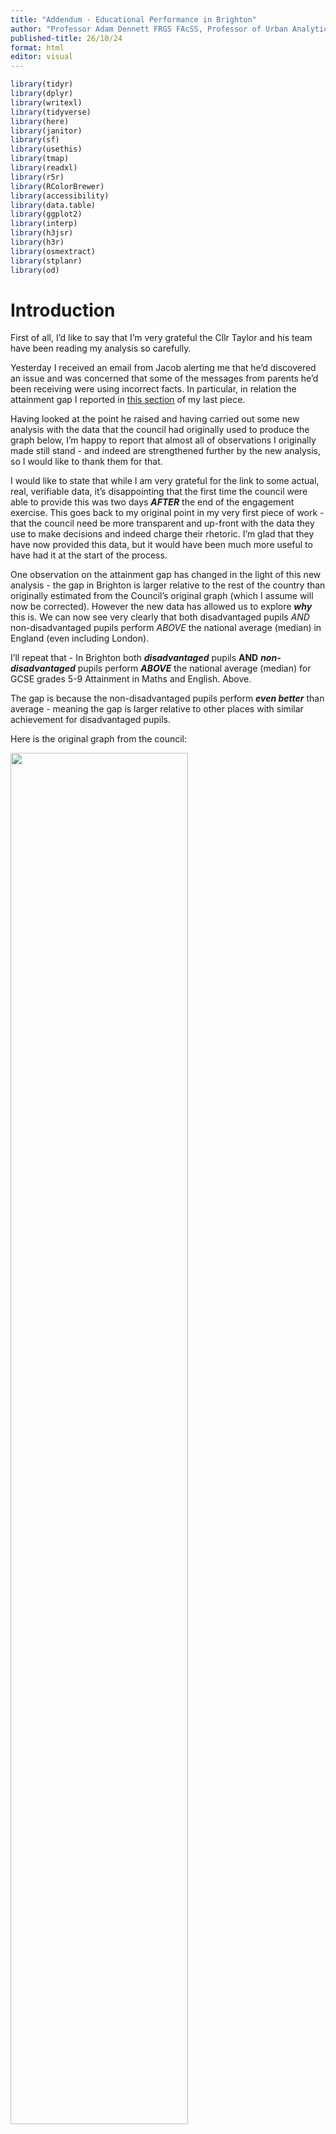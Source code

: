 ```yaml
---
title: "Addendum - Educational Performance in Brighton"
author: "Professor Adam Dennett FRGS FAcSS, Professor of Urban Analytics, Bartlett Centre for Advanced Spatial Analysis, University College London - a.dennett@ucl.ac.uk - @adam_dennett"
published-title: 26/10/24
format: html
editor: visual
---
```


```r
library(tidyr)
library(dplyr)
library(writexl)
library(tidyverse)
library(here)
library(janitor)
library(sf)
library(usethis)
library(tmap)
library(readxl)
library(r5r)
library(RColorBrewer)
library(accessibility)
library(data.table)
library(ggplot2)
library(interp)
library(h3jsr)
library(h3r)
library(osmextract)
library(stplanr)
library(od)
```

# Introduction

First of all, I'd like to say that I'm very grateful the Cllr Taylor and his team have been reading my analysis so carefully.

Yesterday I received an email from Jacob alerting me that he'd discovered an issue and was concerned that some of the messages from parents he'd been receiving were using incorrect facts. In particular, in relation the attainment gap I reported in [this section](https://adamdennett.github.io/BH_Schools_2/schools_wk3.html#a-stain-on-our-city---really) of my last piece.

Having looked at the point he raised and having carried out some new analysis with the data that the council had originally used to produce the graph below, I'm happy to report that almost all of observations I originally made still stand - and indeed are strengthened further by the new analysis, so I would like to thank them for that.

I would like to state that while I am very grateful for the link to some actual, real, verifiable data, it's disappointing that the first time the council were able to provide this was two days ***AFTER*** the end of the engagement exercise. This goes back to my original point in my very first piece of work - that the council need be more transparent and up-front with the data they use to make decisions and indeed charge their rhetoric. I'm glad that they have now provided this data, but it would have been much more useful to have had it at the start of the process.

One observation on the attainment gap has changed in the light of this new analysis - the gap in Brighton is larger relative to the rest of the country than originally estimated from the Council's original graph (which I assume will now be corrected). However the new data has allowed us to explore ***why*** this is. We can now see very clearly that both disadvantaged pupils *AND* non-disadvantaged pupils perform *ABOVE* the national average (median) in England (even including London).

I'll repeat that - In Brighton both ***disadvantaged*** pupils **AND** ***non-disadvantaged*** pupils perform ***ABOVE*** the national average (median) for GCSE grades 5-9 Attainment in Maths and English. Above.

The gap is because the non-disadvantaged pupils perform ***even better*** than average - meaning the gap is larger relative to other places with similar achievement for disadvantaged pupils.

Here is the original graph from the council:

![](images/stain.png){width="75%"}

Now the graph that Cllr Taylor was concerned about in my last analysis was this one:

![](images/stain2.png)

Now, the issue Cllr Taylor alerted me to relates to the two green dots at the top of this chart.

Here's the point he raised: "You have compared Disadvantaged Attainment to ***All Pupil*** attainment, which is not how the Attainment Gap is calculated. Disadvantaged attainment has to be compared to Non-Disadvantaged Attainment (not all pupils)."

A good point - and a correct one. An even better point had it have been raised when he put his own slides together, as you can see that this is exactly what the bar chart at the top is showing! I used their data. In drawing these green dots and time was short and data was sparse, I took the figures from the Council graph.

But mistakes happen - the rest of my graph above (below the green dot) was actually using FSM regional data - not ideal, but the best I could lay my hands on at the time without a link to the original data. As I note above, Cllr Taylor was kind enough to send me the link to the [original data](https://explore-education-statistics.service.gov.uk/find-statistics/key-stage-4-performance), and after a bit of digging around I found the correct file and have been able to correct the analysis.

## New Analysis - Are we still stained?

Well, short answer is, no. We are no more stained than we were before. And much of the stain (the attainment gap in Brighton being worse than the attainment gap nationally) is actually an artefact of the council using the wrong 'average' - as I will explain below. Had they used the correct average - the median - a different picture emerges.

There still appears to be some confusion online, which hopefully this bit of analysis will clear up once and for all.

-   Cllr Taylor - "Non-Disadvantaged attainment in Brighton and Hove was 57.5 in 2022-23, giving us an attainment gap of 33.5." - looking at the data, this observation is ***true***.

-   Cllr Taylor on Facebook - "Indeed - when compared to individual local authorities, our city has the 16th highest attainment gap of 152 local authorities - nearly in the top decile." - ***this observation is false***. (*JT - Please let me know where this number came from (dataset, cell numbers etc.) so it can be double checked, but in this data, it is false*).

    -   Brighton and Hove, with an attainment gap of 33.5%, ranks 56 of 298 (lower-tier, or commonly used) Local Authorities ***in that dataset***. I'm not sure where this figure of 16th came from, it is not borne out in the data Cllr Taylor linked me to, as I will show below.

    -   I'm not quite sure where 152 Local Authorities comes from either, as in the data linked to in the Facebook post and in Table - ***2233_sl_lad_fsm_dis_data_revised.csv*** - (where I think the data from the original Council bar chart come from - again, I'm not told specifically) - there are 298 Local Authorities. It's possible that Cllr Taylor is referring to the 152 'Upper Tier' local authorities - <https://www.ons.gov.uk/census/census2021dictionary/areatypedefinitions> - however if he had interrogated the data he was linking to, it's clear that the data relate to a much larger number of 'lower tier' local authorities, of which there are around 300.

### Data

The file I have used in the analysis below is called ***2233_sl_lad_fsm_dis_data_revised.csv*** (downloaded from [here](https://explore-education-statistics.service.gov.uk/find-statistics/key-stage-4-performance)) – I am now almost certain that the data in Cllr Taylor's original graph comes from the field “pt_l2basics_95” - ***Percentage of pupils achieving grades 5 or above in English and Mathematics GCSEs.*** Even more specifically, the 50% for Brighton comes from cell W266 in that file and the 24% for disadvantaged pupils comes from Cell W262 in the same sheet.

I pre-filtered that file above (I know, I'd normally do it all in R but today I did filter in excel first - slaps-wrists - but I really wanted to eyeball the data first to make sure mistakes did not creep in). Those two files, derived from *2233_sl_lad_fsm_dis_data_revised.csv* can be downloaded from [here](https://www.dropbox.com/scl/fi/3g8wmdocqn0du3rikagte/dis_vs_non.csv?rlkey=6n8m416q41nsqpdndf2jebahz&dl=0) and [here](https://www.dropbox.com/scl/fi/penjbjr196k4wb9gvplp8/all_vs_disadv.csv?rlkey=daxgv1op76z5yh3c42ygb4p3a&dl=0). OK, so we're all set.

We can plot that Brighton data. And even better than showing England and the South East, we can show all Local Authorities in England. This gives us a much better way of comparing where Brighton sits relative to everywhere else. We can view this data below in a histogram:

```r
all_vs_disad <- read_csv(here("data", "all_vs_disadv.csv"))
dis_vs_non <- read_csv(here("data", "dis_vs_non.csv"))

```

```r
library(dplyr)
library(ggplot2)

# Select the relevant columns and order the data
all_vs_disad_ordered <- all_vs_disad %>%
  select(lad_name, disadvantage, pt_l2basics_95) %>%
  arrange(lad_name)

all_vs_disad_filtered <- all_vs_disad %>%
  select(lad_name, disadvantage, pt_l2basics_95) %>% 
  mutate(lad_name = factor(lad_name, levels = unique(lad_name[order(pt_l2basics_95)])))

# Step 1: Pivot Wider
all_vs_disad_wider <- all_vs_disad_filtered %>%
  pivot_wider(names_from = disadvantage, values_from = pt_l2basics_95)

# Step 2: Calculate Gap
all_vs_disad_wider <- all_vs_disad_wider %>%
  mutate(Gap = Total - Disadvantaged) %>% 
  mutate(Gap_vs_total = (Gap / Total)*100)

# Step 3: Pivot Longer
all_vs_disad_longer <- all_vs_disad_wider %>%
  pivot_longer(cols = c(Total, Disadvantaged, Gap, Gap_vs_total), names_to = "disadvantage", values_to = "pt_l2basics_95")

# Step 4: Adjust factor levels for lad_name based on 'Gap'
all_vs_disad_longer <- all_vs_disad_longer %>%
  mutate(lad_name = factor(lad_name, levels = all_vs_disad_wider %>% 
                            arrange(Gap) %>%
                            pull(lad_name)))




```

```r
library(dplyr)
library(ggplot2)

# Select the relevant columns and order the data
all_vs_disad_ordered <- all_vs_disad %>%
  select(lad_name, disadvantage, pt_l2basics_95) %>%
  arrange(pt_l2basics_95)

# Extract the value for Brighton and Hove for "Disadvantaged" and "Total"
brighton_value_disadv <- all_vs_disad_ordered %>%
  filter(lad_name == "Brighton and Hove" & disadvantage == "Disadvantaged") %>%
  pull(pt_l2basics_95)

brighton_value_total <- all_vs_disad_ordered %>%
  filter(lad_name == "Brighton and Hove" & disadvantage == "Total") %>%
  pull(pt_l2basics_95)

# Calculate medians
median_disadv <- all_vs_disad_ordered %>%
  filter(disadvantage == "Disadvantaged") %>%
  summarise(median = median(pt_l2basics_95)) %>%
  pull(median)

median_total <- all_vs_disad_ordered %>%
  filter(disadvantage == "Total") %>%
  summarise(median = median(pt_l2basics_95)) %>%
  pull(median)

mean_total <- all_vs_disad_ordered %>%
  filter(disadvantage == "Total") %>%
  summarise(mean = mean(pt_l2basics_95)) %>%
  pull(mean)

mean_disadv <- all_vs_disad_ordered %>%
  filter(disadvantage == "Disadvantaged") %>%
  summarise(mean = mean(pt_l2basics_95)) %>%
  pull(mean)


# Create the overlaid histograms
ggplot() +
  geom_histogram(data = filter(all_vs_disad_ordered, disadvantage == "Disadvantaged"), 
                 aes(x = pt_l2basics_95, fill = "Disadvantaged"), binwidth = 2, alpha = 0.5, position = "identity", color = "black") +
  geom_histogram(data = filter(all_vs_disad_ordered, disadvantage == "Total"), 
                 aes(x = pt_l2basics_95, fill = "Total"), binwidth = 2, alpha = 0.5, position = "identity", color = "black") +
  geom_vline(xintercept = brighton_value_disadv, color = "red", linetype = "dashed") +
  geom_vline(xintercept = brighton_value_total, color = "blue", linetype = "dashed") +
  geom_vline(xintercept = median_disadv, color = "orange", linetype = "solid", size = 1) +
  geom_vline(xintercept = median_total, color = "lightblue", linetype = "solid", size = 1) +
  annotate("text", x = brighton_value_disadv, y = Inf, label = "Brighton and Hove (Disadvantaged)", color = "red", vjust = 2.5, angle = 90) +
  annotate("text", x = brighton_value_total, y = Inf, label = "Brighton and Hove (Total)", color = "blue", vjust = 2.5, angle = 90) +
  theme_minimal() +
  labs(
    title = "Percentage Achieving 9-5 grades in English and Maths, \nAll England Local Authorities",
    x = "Percentage Achieving 9-5 grades in English and Maths",
    y = "Frequency",
    fill = "Disadvantage"
  ) +
  scale_fill_manual(values = c("Disadvantaged" = "orange", "Total" = "lightblue"))

```

Figure 1 - Disadvantaged Pupils vs Total

-   First thing to say is I am aware that this is still the "***wrong***" data - the disadvantaged pupils in this graph are also included in the Total - so double counted. I will correct this in the next graph, but it's useful to have this here to see that it actually doesn't make a huge amount of difference. Still, it's worth doing things properly.

-   The second thing to note is The median values for disadvantaged pupils and advantaged pupils are shown by the solid lines, with the Brighton and Hove values in dashed lines.

    -   As an important aside, I have used the ***median*** value as my measure of 'average' here - this is actually quite important and something the Council overlooked in their original bar-chart shown at the top where it appears they have used the artithmetic ***mean***. Both are measures of central tendancy (mode being the other one that you might have heard of at school), but median is more appropriate where there there might be outliers (London, for example) and a a skewed distribution (more values at one end of the distribution as we can see in the disadvantaged historam above), and the reason why I have used it here. (There are various online guides as to when to use Median rather than mean, but most will probably start with [wikipedia](https://en.wikipedia.org/wiki/Median) - this BBC Bitesize guide is also genuinely great - <https://www.bbc.co.uk/bitesize/articles/z99jpbk>)

    -   Relatedly, much of the original "stain" that was identified was because the figure of 25.4% for England was the arithmetic mean for the country (according to the data - \[40,074/157,963\]\*100). This is the average disadvantaged 9-5 Maths GCES Pass rate across all children in the county. However, if we took all of local pass rates for each local Authority - e.g. Brighton and Hove = 129/537 = 24% - and do the same for every other local authority, then median is the middle value in this set - and is 21.9%. Brighton is above average - as we already know by looking at the histogram above.

-   The third thing to note is this is a ***histogram***. Not a bar chart. Each bar represents a ***count*** of local authorities that fall into the range of the x-axis value. It's a nice way of seeing where Brighton sits relative to every other local authority in the country. If you look where Brighton is (on the blue side of the graph), it means there are another 22 local authorities (out of 298) whose total number of pupils achieving 9-5 grades in English and Maths is between 49-51%.

-   As the dotted lines for Brighton fall to the right of the solid vertical lines, it means that Brighton is above the median for 9-5 Maths and English GSCE grades for both disadvantaged ***and*** advantaged pupils. Advantaged pupils do achieve a bit higher above the average than disadvantaged pupils.

### Disadvantaged vs Non-Disadvantaged Pupils

Below is a slightly different histogram created with slightly different rows of data from the same dataset. The disadvantaged data are exactly the same, but this time it is paired with data for non-disadvantaged pupils. If you add the two together, you get the total data from the previous graph. This is a better way of representing the data as it doesn't double count the disadvantaged pupils.

```r
library(dplyr)
library(ggplot2)

# Select the relevant columns and order the data
dis_vs_non_ordered <- dis_vs_non %>%
  select(lad_name, disadvantage, pt_l2basics_95) %>%
  arrange(pt_l2basics_95)

dis_vs_non_filtered <- dis_vs_non %>%
  select(lad_name, disadvantage, pt_l2basics_95) %>%
  arrange(lad_name)

# Step 1: Pivot Wider
dis_vs_non_wider <- dis_vs_non_filtered %>%
  pivot_wider(names_from = disadvantage, values_from = pt_l2basics_95)

# Step 2: Calculate Gap
dis_vs_non_wider <- dis_vs_non_wider %>%
  mutate(Gap = `Disadvantaged all other` - Disadvantaged) %>% 
  mutate(Gap_vs_total = (Gap / `Disadvantaged all other`)*100)

# Step 3: Pivot Longer
dis_vs_non_longer <- dis_vs_non_wider %>%
  pivot_longer(cols = c(`Disadvantaged all other`, Disadvantaged, Gap, Gap_vs_total), names_to = "disadvantage", values_to = "pt_l2basics_95")

# Step 4: Adjust factor levels for lad_name based on 'Gap'
dis_vs_non_longer <- dis_vs_non_longer %>%
  mutate(lad_name = factor(lad_name, levels = dis_vs_non_wider %>% 
                            arrange(Gap) %>%
                            pull(lad_name)))


# Extract the value for Brighton and Hove for "Disadvantaged" and "Total"
brighton_value_disadv <- dis_vs_non_ordered %>%
  filter(lad_name == "Brighton and Hove" & disadvantage == "Disadvantaged") %>%
  pull(pt_l2basics_95)

brighton_value_total <- dis_vs_non_ordered %>%
  filter(lad_name == "Brighton and Hove" & disadvantage == "Disadvantaged all other") %>%
  pull(pt_l2basics_95)

# Calculate medians
median_disadv <- dis_vs_non_ordered %>%
  filter(disadvantage == "Disadvantaged") %>%
  summarise(median = median(pt_l2basics_95)) %>%
  pull(median)

median_total <- dis_vs_non_ordered %>%
  filter(disadvantage == "Disadvantaged all other") %>%
  summarise(median = median(pt_l2basics_95)) %>%
  pull(median)

# Create the overlaid histograms with median lines
ggplot() +
  geom_histogram(data = filter(dis_vs_non_ordered, disadvantage == "Disadvantaged"), 
                 aes(x = pt_l2basics_95, fill = "Disadvantaged"), binwidth = 2, alpha = 0.5, position = "identity", color = "black") +
  geom_histogram(data = filter(dis_vs_non_ordered, disadvantage == "Disadvantaged all other"), 
                 aes(x = pt_l2basics_95, fill = "Non-Disadvantaged"), binwidth = 2, alpha = 0.5, position = "identity", color = "black") +
  geom_vline(xintercept = brighton_value_disadv, color = "#FFCD00", linetype = "dashed", size = 1.5) +
  geom_vline(xintercept = brighton_value_total, color = "#0057B8", linetype = "dashed", size = 1.5) +
  geom_vline(xintercept = median_disadv, color = "#FFCD00", linetype = "solid", size = 1.5) +
  geom_vline(xintercept = median_total, color = "#0057B8", linetype = "solid", size = 1.5) +
  annotate("text", x = brighton_value_disadv, y = Inf, label = "Brighton and Hove (Disadvantaged)", color = "#FFCD00", vjust = 1.5, angle = 90) +
  annotate("text", x = brighton_value_total, y = Inf, label = "Brighton and Hove (Non-Disadvantaged)", color = "#0057B8", vjust = 1.5, angle = 90) +
  theme_minimal() +
  labs(
    title = "Percentage Achieving 9-5 grades in English and Maths, \nAll England Local Authorities",
    x = "Percentage Achieving 9-5 grades in English and Maths",
    y = "Frequency",
    fill = "Disadvantage"
  ) +
  scale_fill_manual(values = c("Disadvantaged" = "#FFCD00", "Non-Disadvantaged" = "#0057B8"))

```

What's changed - well not very much (although I have used Brighton and Hove Albion colours in this one for fun - if they look a bit faded it's because of the transparency!). The frequency distribution has changed on the right as the data are different, but:

-   Brighton still does better than average for both its disadvantaged and non-disadvantaged pupils.

-   The second important thing to note is the size of the gap between the solid line and the dotted line for disadvantaged and non-disadvantaged pupils. It is smaller on the left than on the right. This is because the non-disadvantaged pupils are doing better than the disadvantaged pupils, relatively speaking. Although they are both performing above the national average.

-   The attainment gap is the gap between the two dotted lines and in this data, as Cllr Taylor correctly pointed out, it's 33.5%.

But how does attainment and the gap compare with the rest country?

```r


dis_vs_non_ordered <- dis_vs_non %>%
  select(lad_name, disadvantage, pt_l2basics_95, region_name) %>%
  arrange(pt_l2basics_95)

dis_vs_non_filtered <- dis_vs_non %>%
  select(lad_name, disadvantage, pt_l2basics_95, region_name) %>% 
  mutate(lad_name = factor(lad_name, levels = unique(lad_name[order(pt_l2basics_95)])))

# Step 1: Pivot Wider
dis_vs_non_wider <- dis_vs_non_filtered %>%
  pivot_wider(names_from = disadvantage, values_from = pt_l2basics_95)

# Step 2: Calculate Gap
dis_vs_non_wider <- dis_vs_non_wider %>%
  mutate(Gap = `Disadvantaged all other` - Disadvantaged) %>% 
  mutate(Gap_vs_non_dis = (Gap / `Disadvantaged all other`)*100)

# Step 3: Pivot Longer
dis_vs_non_longer <- dis_vs_non_wider %>%
  pivot_longer(cols = c(`Disadvantaged all other`, Disadvantaged, Gap, Gap_vs_non_dis), names_to = "disadvantage", values_to = "pt_l2basics_95")

# Step 4: Adjust factor levels for lad_name based on 'Gap'
dis_vs_non_longer <- dis_vs_non_longer %>%
  mutate(lad_name = factor(lad_name, levels = dis_vs_non_wider %>% 
                            arrange(Disadvantaged) %>%
                            pull(lad_name))) %>% 
  filter(disadvantage %in% c("Disadvantaged", "Disadvantaged all other"))


# Filter out Brighton and Hove
brighton_data <- dis_vs_non_longer %>%
  filter(lad_name == "Brighton and Hove")

# Create the ggplot point graph
ggplot(dis_vs_non_longer, aes(x = pt_l2basics_95, y = lad_name)) +
  geom_point(aes(color = disadvantage)) +
  theme_minimal() +
  labs(
    x = "Percentage Achieving 9-5 grades in English and Maths",
    y = "",
    title = "Attainment Gap, Disadvantaged as a Proportion of Non-Disadvantaged \n9-5 grades in English and Maths"
  ) +
  theme(axis.text.y = element_blank()) +
  geom_point(data = brighton_data, aes(x = pt_l2basics_95, y = lad_name), color = "black", size = 3) +
  scale_color_manual(values = c("Disadvantaged" = "#FFCD00", "Disadvantaged all other" = "#0057B8"),
                     labels = c("Disadvantaged", "Non-Disadvantaged"))

```

-   The graph above ranks every local authority in England by the performance of disadvantaged pupils, while also displaying, to the right, the relative performance of the non-disadvantaged pupils. Each pair of dots represents a single local authority.
-   And it's clear to see that Brighton is in the top half - as we would know from the histogram above.
-   It's also clear that the relationship between disadvantaged and non-disadvantaged pupils is not the same across the country. In some places, the gap is much smaller, in others larger, but no discernible pattern between the two at this stage.

```r
library(dplyr)
library(ggplot2)

dis_vs_non_ordered <- dis_vs_non %>%
  select(lad_name, disadvantage, pt_l2basics_95, region_name) %>%
  arrange(pt_l2basics_95)

dis_vs_non_filtered <- dis_vs_non %>%
  select(lad_name, disadvantage, pt_l2basics_95, region_name) %>% 
  mutate(lad_name = factor(lad_name, levels = unique(lad_name[order(pt_l2basics_95)])))

  # Step 1: Pivot Wider
dis_vs_non_wider <- dis_vs_non_filtered %>%
  pivot_wider(names_from = disadvantage, values_from = pt_l2basics_95)

# Step 2: Calculate Gap
dis_vs_non_wider <- dis_vs_non_wider %>%
  mutate(Gap = `Disadvantaged all other` - Disadvantaged) %>% 
  mutate(Gap_vs_non_dis = (Gap / `Disadvantaged all other`)*100)

# Step 3: Pivot Longer
dis_vs_non_longer <- dis_vs_non_wider %>%
  pivot_longer(cols = c(`Disadvantaged all other`, Disadvantaged, Gap, Gap_vs_non_dis), names_to = "disadvantage", values_to = "pt_l2basics_95")

# Step 4: Adjust factor levels for lad_name based on 'Gap'
dis_vs_non_longer <- dis_vs_non_longer %>%
  mutate(lad_name = factor(lad_name, levels = dis_vs_non_wider %>% 
                            arrange(Gap_vs_non_dis) %>%
                            pull(lad_name))) %>% 
  filter(disadvantage %in% c("Gap_vs_non_dis"))


# Filter out Brighton and Hove
brighton_data <- dis_vs_non_longer %>%
  filter(lad_name == "Brighton and Hove")

# Create the ggplot point graph
ggplot(dis_vs_non_longer, aes(x = pt_l2basics_95, y = lad_name)) +
  geom_point(aes(color = disadvantage)) +
  theme_minimal() +
  labs(
    x = "Percentage of Disadvantaged, relative to non-disadvantaged \nAchieving 9-5 grades in English and Maths",
    y = "",
    title = "Attainment Gap, Disadvantaged as a Proportion of Non-Disadvantaged \n9-5 grades in English and Maths"
  ) +
  theme(axis.text.y = element_blank()) +
  geom_point(data = brighton_data, aes(x = pt_l2basics_95, y = lad_name), color = "black", size = 3) 

```

But what about the gap? Given there is so much noise, it would make sense to try and standardise the gap by either disadvantaged or non-disadvantaged attainment. If we look at the gap relative to advantaged attainment – i.e. how do Disadvantaged students do relative to the performance of the advantaged students in the same local authority – a reasonable way of standardising - we get the plot above.

What this shows is that in Brighton, the gap of 33.5% between disadvantaged (24%) and advantaged (57.5%) pupils is around 58% of that higher level of achievement in the City. Lower figures are better in this particular graph, so this gap is not in the top half of the English league table, but as the histogram above shows from the same data, this is because non-disadvantaged students are doing even better than the disadvantaged students, who are already doing better than average.

```r
library(dplyr)
library(ggplot2)

# Step 1: Pivot Wider
dis_vs_non_wider <- dis_vs_non_filtered %>%
  pivot_wider(names_from = disadvantage, values_from = pt_l2basics_95)

# Step 2: Calculate Gap
dis_vs_non_wider <- dis_vs_non_wider %>%
  mutate(Gap = `Disadvantaged all other` - Disadvantaged) %>% 
  mutate(Gap_vs_non_dis = (Gap / `Disadvantaged all other`)*100)

# Step 3: Pivot Longer
dis_vs_non_longer <- dis_vs_non_wider %>%
  pivot_longer(cols = c(`Disadvantaged all other`, Disadvantaged, Gap, Gap_vs_non_dis), names_to = "disadvantage", values_to = "pt_l2basics_95")

# Step 4: Adjust factor levels for lad_name based on 'Gap'
dis_vs_non_longer <- dis_vs_non_longer %>%
  mutate(lad_name = factor(lad_name, levels = dis_vs_non_wider %>% 
                            arrange(Disadvantaged) %>%
                            pull(lad_name))) 


filtered <- dis_vs_non_longer %>%
  filter(disadvantage == "Disadvantaged")

# Filter out Brighton and Hove
brighton_data <- filtered %>%
  filter(lad_name == "Brighton and Hove")

# Calculate the median
median_value <- median(filtered$pt_l2basics_95)

# Create the ggplot point graph with median line
ggplot(filtered, aes(x = pt_l2basics_95, y = lad_name)) +
  geom_point(aes(color = region_name)) +
  theme_minimal() +
  labs(
    x = "Percentage Achieving 9-5 grades in English and Maths",
    y = "",
    title = "Disadvantaged Percentage Achieving 9-5 grades in English and Maths"
  ) +
  theme(axis.text.y = element_blank()) +
  geom_point(data = brighton_data, aes(x = pt_l2basics_95, y = lad_name), color = "black", size = 3) +
  geom_vline(xintercept = median_value, color = "grey", linetype = "dotted", size = 1.5) +
  annotate("text", x = median_value, y = Inf, label = "Median", color = "grey", vjust = 1.5, angle = 90) +
  geom_text(data = brighton_data, aes(x = pt_l2basics_95, y = reorder(lad_name, pt_l2basics_95), label = lad_name), hjust = -0.1)

```

-   One final plot adds a regional perspective - again, this is just disadvantaged pupils, but it's clear to see here the effect of London on the data. Brighton is in the top half of the country, a very large number of local authorities at the top of the distribution are in London.

# Conclusions

Having carried out this new analysis and looked back at what I observed in my last piece, it doesn’t change very much at all the interpretation I posted – indeed it makes some comments more secure, with only one small change in interpretation relative to the gap.

Let’s take each one of my previous conclusions in turn:

1.  **Old interpretation** - Compared to the national average for England, Brighton’s attainment at GCSE for pupils on Free School Meals is lower, however, that national average is being pulled up considerably by London, which is performing between 6.5% and 15.1% better than the best-performing non-London region
    -   **New interpretation** - Compared to the national average across all Local Authorities in England, Brighton’s attainment at GCSE for disadvantaged pupils is ***HIGHER***, and that national average is still being pulled up considerably by London, where most local authorities in the Capital are performing many percentage points higher than the best-performing non-London local authorities.
2.  **Old interpretation -** If Brighton were one of these 33 regions, it would still be achieving better results for pupils on FSM than 2/3 of other places in England. If we take London out of the equation, it would appear in the top 5.
    -   **New Interpretation** – For disadvantaged Pupils, Brighton ranks 107 out of 298 local authorities (in the dataset) on this level of attainment – this means it is achieving better results for disadvantaged pupils than in around 2/3 of other local authorities in England. If we take London out of the equation (which has 27 of the top 31 local authorities on this measure), it would rank considerably higher.
3.  **Old interpretation -** Rather than being ‘a stain on our city’, it should be regarded as a badge of pride that Brighton and Hove is able to achieve such good results for pupils in receipt of Free School Meals, relative to the rest of England.
    -   **New interpretation** - Rather than being ‘a stain on our city’, it should be regarded as a badge of pride that Brighton and Hove is able to achieve such good results for pupils disadvantaged pupils, relative to the rest of England. It is performing above the national average already for both disadvantaged and non-disadvantaged students.
4.  **Old interpretation** - If we look at the attainment gap between those who are on Free School Meals and those who aren’t as well, Brighton still performs far better than average, even with London in the equation. If Brighton were one of the regions above, it would be just outside the top 1/3.
    -   **New Interpretation** - If we look at the attainment gap between disadvantaged pupils and non-disadvantaged pupils, Brighton performs worse than average if we look at the raw gap, even with London in the equation. If we look at the gap relative to the non-disadvantaged pupils in the city, it would rank 130th worst out of 298 local authorities – so in the bottom half. However, if we examine the national medians for disadvantaged and non-disadvantaged, Brighton is above average for both and it’s larger gap is only because non-disadvantaged students are doing even better than average, not because disadvantaged students are doing worse than expected.
5.  My comments on this being a distraction for the real problem existing in Whitehawk – still remain valid. I said it before and will re-iterate here: Statistics are incredibly useful tools for developing an understanding of systems of interest, but aggregation - however it is done - while revealing overall trends and patterns, can mask important concentrated local issues.
    -   It has become very clear to me while doing this analysis over the last few weeks that there is a real and very acute problem with educational disadvantage in some parts of the city - and particularly in the near-East of the city here Whitehawk is located and where students from that part of town have no choice at the moment other than to travel further than other students in the city to attend Longhill.
    -   The city is clearly already doing well for some of its disadvantaged students (disadvantage while is has some pockets of spatial concentration in the city, is also something which occurs across neighbourhoods). But it is not doing well for all.
    -   Casting the whole city as a failure - a community with a stain on it - is demonstrably unfair. The attainment gap owes more to high achievement for non-disadvantaged students than it does to under achievement for disadvantaged students, but that is not to say that we shouldn't try to do better for those students and bring the bottom end up. I would argue that if bringing the top end down reduces that gap - through forcing more non-disadvantaged students to travel long distances to attend school and impacting their learning, while it could be touted as a statistical victory, it would be a detriment to the city.
    -   I will re-iterate. From all of the evidence I have seen, it is not clear to me at all that playing with catchment area boundaries and reducing the intakes for schools already doing incredible things to close the educational gaps in the city, will lead to better outcomes for those who are most disadvantaged. The council should focus its attention, not on ill-conceived tinkering, but in producing a serious long-term plan and more immediate actionable 'sticking plaster' option to to help bridge the gap for the most deprived in the city.
